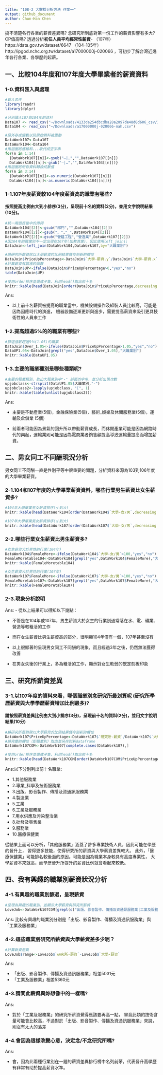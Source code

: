 ```yaml
---
title: "108-2 大數據分析方法 作業一"
output: github_document
author: Chun-Han Chen
---
```


搞不清楚各行各業的薪資差異嗎? 念研究所到底對第一份工作的薪資影響有多大? CP值高嗎? 透過分析**初任人員平均經常性薪資**- （107年）https://data.gov.tw/dataset/6647 （104-105年）http://ipgod.nchc.org.tw/dataset/a17000000j-020066 ，可初步了解台灣近幾年各行各業、各學歷的起薪。

## 一、比較104年度和107年度大學畢業者的薪資資料

### 1-0.資料匯入與處理
```r
#載入套件
library(readr)
library(dplyr)

#分別讀入107與104年的資料
Data107 <- read_csv("~/Downloads/4133da254dbcdba28a2097de48d8d606_csv/107年各教育程度別初任人員每人每月經常性薪資─按大職類分.csv")
Data104 <- read_csv("~/Downloads/a17000000j-020066-mah.csv")

#另外存成變數以防原始資料被更動
DataWork107<-Data107
DataWork104<-Data104
#用迴圈將底線和...取代成空字串
for(n in 1:14)
  {DataWork107[[n]]<-gsub("—|…","",DataWork107[[n]])
  DataWork104[[n]]<-gsub("—|…","",DataWork104[[n]])}
#用迴圈將所有資料轉換成數值
for(n in 3:14)
  {DataWork107[[n]]<-as.numeric(DataWork107[[n]])
  DataWork104[[n]]<-as.numeric(DataWork104[[n]])}
```

### 1-1.107年度薪資較104年度薪資高的職業有哪些? 
#### 按照提高比例由大到小排序(3分)，呈現前十名的資料(2分)，並用文字說明結果(10分)。
```r
#統一兩個表當中的用詞
DataWork104[[2]]<-gsub("部門","",DataWork104[[2]])
DataWork104[[2]]<-gsub("、","_",DataWork104[[2]])
DataWork107[[2]]<-gsub("營建工程","營造業",DataWork107[[2]])
#因104年的職業別不一定出現在107年(如教育業)，因此使用left_join()
DataJoin<-left_join(DataWork104,DataWork107,by="大職業別")

#將研究所薪資除以大學薪資的比例結果儲存到新的欄位
DataJoin$PriceUpPercentage<-DataJoin$`大學-薪資.y`/DataJoin$`大學-薪資.x`
#計算薪資有調漲的個數
DataJoin$UP<-ifelse(DataJoin$PriceUpPercentage>0,"yes","no")
table(DataJoin$UP)

#使用order排序並做成子集，利用head()取出前十名
knitr::kable(head(DataJoin[order(DataJoin$PriceUpPercentage,decreasing = T),c(2,28)],10))
```

Ans:

 - 以上前十名薪資被提高的職業當中，機械設備操作及組裝人員比較高，可能是因為因應時代的演進，
機器設備逐漸更新與進步，需要提高薪資來吸引更具技術性的人員來工作

### 1-2.提高超過5%的的職業有哪些? 
```r
#篩選漲薪超過5％(1.05)的職業
DataJoin$Over_1.05<-ifelse(DataJoin$PriceUpPercentage>1.05,"yes","no")
DataUP1.05<-DataJoin[grepl("yes",DataJoin$Over_1.05),"大職業別"]
knitr::kable(DataUP1.05)
```

### 1-3.主要的職業種別是哪些種類呢?
```r
#主要的職業類別，取出大職業別中"-" 前面的字串，並分析出現次數
upjobclass<-strsplit(DataUP1.05$大職業別,"-")
upjobclass2<-lapply(upjobclass, "[", 1)
knitr::kable(table(unlist(upjobclass2)))
```


Ans:

 - 主要是不動產業(5個)，金融保險業(5個)，藝術_娛樂及休閒服務業(5個)，運輸及倉儲業 (5個)
 
 - 前兩者可能因為景氣的回升所以帶動薪資成長，而休閒產業可能是因為網路時代的興起，運輸業則可能是因為電商業者銷售額提高導致運輸量提高而增加薪資。


## 二、男女同工不同酬現況分析

男女同工不同酬一直是性別平等中很重要的問題，分析資料來源為103到106年度的大學畢業薪資。

### 2-1.104和107年度的大學畢業薪資資料，哪些行業男生薪資比女生薪資多?
```r
#104年大學畢業男女薪資排序(小到大)
knitr::kable(head(DataWork104[order(DataWork104$`大學-女/男`,decreasing = F),c(2,12)],10))

#107年大學畢業男女薪資排序(小到大)
knitr::kable(head(DataWork107[order(DataWork107$`大學-女/男`,decreasing = F),c(2,12)],10))
```

### 2-2.哪些行業女生薪資比男生薪資多? 
```r
#女生薪資大於男性的行業(104年)
DataWork104$FemaleMore<-ifelse(DataWork104$`大學-女/男`>100,"yes","no")
FemaleMoretable104<-DataWork104[grepl("yes",DataWork104$FemaleMore),"大職業別"]
knitr::kable(FemaleMoretable104)

#女生薪資大於男性的行業(107年)
DataWork107$FemaleMore<-ifelse(DataWork107$`大學-女/男`>100,"yes","no")
FemaleMoretable107<-DataWork107[grepl("yes",DataWork107$FemaleMore),"大職業別"]
knitr::kable(FemaleMoretable107)
```

### 2-3.現象分析說明
Ans:
 - 從以上結果可以得知以下幾點：
 
   - 不管是在104年或107年，男生薪資大於女生的行業別通常落在水、電、礦業、營造等較粗活的工作
   
   - 而在女生薪資比男生薪資高的部分，很明顯104年僅有一個，107年甚至沒有
   
   - 以上很顯著的呈現男女同工不同酬的現象，而且經過3年之後，仍然無法獲得改善
   
   - 在男女失衡的行業上，多為粗活的工作，顯示對女生軟弱的既定刻板印象

## 三、研究所薪資差異

### 3-1.以107年度的資料來看，哪個職業別念研究所最划算呢 (研究所學歷薪資與大學學歷薪資增加比例最多)?
#### 請按照薪資差異比例由大到小排序(3分)，呈現前十名的資料(2分)，並用文字說明結果(10分)
 
```r
#將研究所薪資除以大學薪資的比例結果儲存到新的欄位
DataWork107$PriceUpPercentage<-DataWork107$`研究所-薪資`/DataWork107$`大學-薪資`
#將完整的欄位（即職業別）取出並另存到新dataframe
DataWork107COM<-DataWork107[complete.cases(DataWork107),]

#使用order排序並做成子集，利用head()取出前十名
knitr::kable(head(DataWork107COM[order(DataWork107COM$PriceUpPercentage,decreasing = T),c(2,15)],10))
```
Ans:以下分別列出前十名職業:

 - 1.其他服務業
 - 2.專業_科學及技術服務業
 - 3.出版、影音製作、傳播及資通訊服務業
 - 4.製造業
 - 5.工業
 - 6.工業及服務業
 - 7.用水供應及污染整治業
 - 8.批發及零售業
 - 9.服務業
 - 10.醫療保健業

從結果上面可以分析，「其他服務業」涵蓋了許多專業技術人員，因此可能在學歷的晉升上，
習得更多技能，使得研究所的薪資與大學薪資差異較大。
此外，「醫療保健業」可能排名較後面的原因，可能是因為職業本身較具有高度專業性，
大學薪資本來就高，而學歷晉升所提升的薪資比例就會看起來較低。


## 四、我有興趣的職業別薪資狀況分析

### 4-1.有興趣的職業別篩選，呈現薪資
```r
#呈現有興趣的職業別，並顯示大學薪資與研究所薪資
LoveJob<-DataWork107COM[grepl(c("出版、影音製作、傳播及資通訊服務業|工業及服務業"),DataWork107COM[[2]]),c(2,11,13)]
```
Ans:
比較有興趣的職業別分別是「出版、影音製作、傳播及資通訊服務業」與「工業及服務業」

### 4-2.這些職業別研究所薪資與大學薪資差多少呢？
```r
#計算新資差異
LoveJob$range<-LoveJob$`研究所-薪資`-LoveJob$`大學-薪資`
```
Ans:

 - 「出版、影音製作、傳播及資通訊服務業」相差5031元
 - 「工業及服務業」相差5360元

### 4-3.請問此薪資與妳想像中的一樣嗎?
Ans:

 - 對於「工業及服務業」的研究所薪資覺得應該要再高一點，
畢竟此類的技術含量可能會比較高，不過對於「出版、影音製作、傳播及資通訊服務業」來說，
則沒有太大的落差

### 4-4.會因為這樣改變心意，決定念/不念研究所嗎?
Ans:

 - 會，因為此兩種行業別在一題的薪資差異排行榜中名列前茅，代表晉升高學歷有非常有助於提高薪資水準。






